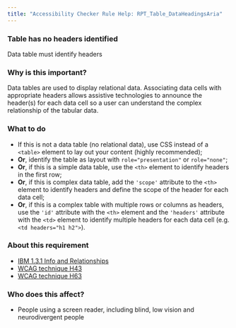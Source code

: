 ```yaml
---
title: "Accessibility Checker Rule Help: RPT_Table_DataHeadingsAria"
---
```


<div className="toolHelp">
<Row>
<Column colLg={16} colMd={8} colSm={4} className="toolHead">

### Table has no headers identified

<div id="locLevel"></div>

Data table must identify headers

</Column>
</Row>
<Row>
<Column colLg={11} colMd={5} colSm={4} className="toolMain">

### Why is this important?

Data tables are used to display relational data. Associating data cells with appropriate headers allows assistive technologies to announce the header(s) for each data cell so a user can understand the complex relationship of the tabular data.

<div id="locSnippet"></div>

### What to do

 * If this is not a data table (no relational data), use CSS instead of a `<table>` element to lay out your content (highly recommended); 
 * **Or**, identify the table as layout with `role="presentation"`  or `role="none"`;
 * **Or**, if this is a simple data table, use the `<th>` element to identify headers in the first row;
 * **Or**, if this is complex data table, add the `'scope'` attribute to the `<th>` element to identify headers and define the scope of the header for each data cell;
 * **Or**, if this is a complex table with multiple rows or columns as headers, use the `'id'` attribute with the `<th>` element and the `'headers'` attribute with the `<td>` element to identify multiple headers for each data cell (e.g. `<td headers="h1 h2">`).

</Column>
<Column colLg={5} colMd={3} colSm={4} className="toolLeft">

### About this requirement

* [IBM 1.3.1 Info and Relationships](https://www.ibm.com/able/requirements/requirements/#1_3_1)
* [WCAG technique H43](https://www.w3.org/WAI/WCAG21/Techniques/html/H43)
* [WCAG technique H63](https://www.w3.org/WAI/WCAG21/Techniques/html/H63)

### Who does this affect?


* People using a screen reader, including blind, low vision and neurodivergent people

</Column>
</Row>
</div>

